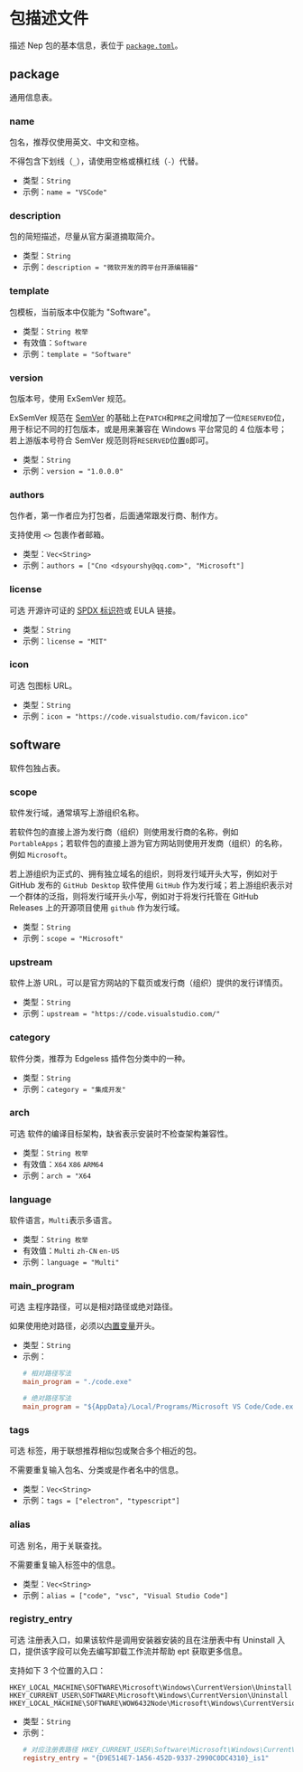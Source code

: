 # 包描述文件

[//]: # (This file is automatically generated by script, do not modify it.)

 
描述 Nep 包的基本信息，表位于 [`package.toml`](/nep/struct/2-inner.html#包描述文件)。 
## package 
通用信息表。
 
### name
包名，推荐仅使用英文、中文和空格。

不得包含下划线（`_`），请使用空格或横杠线（`-`）代替。
* 类型：`String`  
* 示例：`name = "VSCode"`

### description
包的简短描述，尽量从官方渠道摘取简介。
* 类型：`String`  
* 示例：`description = "微软开发的跨平台开源编辑器"`

### template
包模板，当前版本中仅能为 "Software"。
* 类型：`String 枚举` 
* 有效值：`Software` 
* 示例：`template = "Software"`

### version
包版本号，使用 ExSemVer 规范。

ExSemVer 规范在 [SemVer](https://semver.org) 的基础上在`PATCH`和`PRE`之间增加了一位`RESERVED`位，用于标记不同的打包版本，或是用来兼容在 Windows 平台常见的 4 位版本号；若上游版本号符合 SemVer 规范则将`RESERVED`位置`0`即可。
* 类型：`String`  
* 示例：`version = "1.0.0.0"`

### authors
包作者，第一作者应为打包者，后面通常跟发行商、制作方。

支持使用 `<>` 包裹作者邮箱。
* 类型：`Vec<String>`  
* 示例：`authors = ["Cno <dsyourshy@qq.com>", "Microsoft"]`

### license
<Tag>可选</Tag> 开源许可证的 [SPDX 标识符](https://spdx.org/licenses/)或 EULA 链接。
* 类型：`String`  
* 示例：`license = "MIT"`

### icon
<Tag>可选</Tag> 包图标 URL。
* 类型：`String`  
* 示例：`icon = "https://code.visualstudio.com/favicon.ico"`

## software 
软件包独占表。
 
### scope
软件发行域，通常填写上游组织名称。

若软件包的直接上游为发行商（组织）则使用发行商的名称，例如 `PortableApps`；若软件包的直接上游为官方网站则使用开发商（组织）的名称，例如 `Microsoft`。

若上游组织为正式的、拥有独立域名的组织，则将发行域开头大写，例如对于 GitHub 发布的 `GitHub Desktop` 软件使用 `GitHub` 作为发行域；若上游组织表示对一个群体的泛指，则将发行域开头小写，例如对于将发行托管在 GitHub Releases 上的开源项目使用 `github` 作为发行域。
* 类型：`String`  
* 示例：`scope = "Microsoft"`

### upstream
软件上游 URL，可以是官方网站的下载页或发行商（组织）提供的发行详情页。
* 类型：`String`  
* 示例：`upstream = "https://code.visualstudio.com/"`

### category
软件分类，推荐为 Edgeless 插件包分类中的一种。
* 类型：`String`  
* 示例：`category = "集成开发"`

### arch
<Tag>可选</Tag> 软件的编译目标架构，缺省表示安装时不检查架构兼容性。
* 类型：`String 枚举` 
* 有效值：`X64` `X86` `ARM64` 
* 示例：`arch = "X64`

### language
软件语言，`Multi`表示多语言。
* 类型：`String 枚举` 
* 有效值：`Multi` `zh-CN` `en-US` 
* 示例：`language = "Multi"`

### main_program
<Tag>可选</Tag> 主程序路径，可以是相对路径或绝对路径。

如果使用绝对路径，必须以[内置变量](/nep/workflow/2-context.html#内置变量)开头。
* 类型：`String`  
* 示例：
  ```toml
  # 相对路径写法
  main_program = "./code.exe"
  
  # 绝对路径写法
  main_program = "${AppData}/Local/Programs/Microsoft VS Code/Code.exe"
  ```

### tags
<Tag>可选</Tag> 标签，用于联想推荐相似包或聚合多个相近的包。

不需要重复输入包名、分类或是作者名中的信息。
* 类型：`Vec<String>`  
* 示例：`tags = ["electron", "typescript"]`

### alias
<Tag>可选</Tag> 别名，用于关联查找。

不需要重复输入标签中的信息。
* 类型：`Vec<String>`  
* 示例：`alias = ["code", "vsc", "Visual Studio Code"]`

### registry_entry
<Tag>可选</Tag> 注册表入口，如果该软件是调用安装器安装的且在注册表中有 Uninstall 入口，提供该字段可以免去编写卸载工作流并帮助 ept 获取更多信息。

支持如下 3 个位置的入口：

```
HKEY_LOCAL_MACHINE\SOFTWARE\Microsoft\Windows\CurrentVersion\Uninstall
HKEY_CURRENT_USER\SOFTWARE\Microsoft\Windows\CurrentVersion\Uninstall
HKEY_LOCAL_MACHINE\SOFTWARE\WOW6432Node\Microsoft\Windows\CurrentVersion\Uninstall
```
* 类型：`String`  
* 示例：
  ```toml
  # 对应注册表路径 HKEY_CURRENT_USER\Software\Microsoft\Windows\CurrentVersion\Uninstall\{D9E514E7-1A56-452D-9337-2990C0DC4310}_is1
  registry_entry = "{D9E514E7-1A56-452D-9337-2990C0DC4310}_is1"
  ```